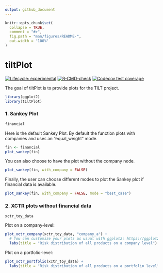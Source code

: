 ```yaml
---
output: github_document
---
```


<!-- README.md is generated from README.Rmd. Please edit that file -->

```r
knitr::opts_chunk$set(
  collapse = TRUE,
  comment = "#>",
  fig.path = "man/figures/README-",
  out.width = "100%"
)
```

# tiltPlot

<!-- badges: start -->
[![Lifecycle: experimental](https://img.shields.io/badge/lifecycle-experimental-orange.svg)](https://lifecycle.r-lib.org/articles/stages.html#experimental)
[![R-CMD-check](https://github.com/2DegreesInvesting/tiltPlot/actions/workflows/R-CMD-check.yaml/badge.svg)](https://github.com/2DegreesInvesting/tiltPlot/actions/workflows/R-CMD-check.yaml)
[![Codecov test coverage](https://codecov.io/gh/2DegreesInvesting/tiltPlot/branch/main/graph/badge.svg)](https://app.codecov.io/gh/2DegreesInvesting/tiltPlot?branch=main)
<!-- badges: end -->

The goal of tiltPlot is to provide plots for the TILT project. 

```r
library(ggplot2)
library(tiltPlot)
```

### 1. Sankey Plot 

```r
financial
```

Here is the default Sankey Plot. By default the function plots with companies and uses an "equal_weight" mode.

```r
fin <- financial
plot_sankey(fin)
```

You can also choose to have the plot without the company node.

```r
plot_sankey(fin, with_company = FALSE)
```

Finally, the user can choose different modes to plot the Sankey plot if financial data
is available.

```r
plot_sankey(fin, with_company = FALSE, mode = "best_case")
```

### 2. XCTR plots without financial data

```r
xctr_toy_data
```

Plot on a company-level:

```r
plot_xctr_company(xctr_toy_data, "company_a") +
  # You can customize your plots as usual with ggplot2: https://ggplot2.tidyverse.org/
  labs(title = "Risk distribution of all products on a company level") 
```

Plot on a portfolio-level:

```r
plot_xctr_portfolio(xctr_toy_data) +
  labs(title = "Risk distribution of all products on a portfolio level")
```
